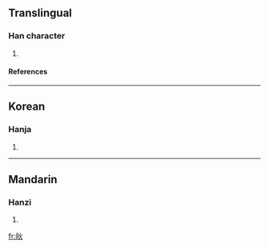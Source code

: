 ==Translingual==
===Han character===
{{Han char|rn=86|rad=火|as=04|sn=8|four=6908<sub>0</sub>|canj=日火 (AF), X日火 (XAF)}}
# {{defn|Han|sort=火04}}
====References====
{{Han ref|kx=0668.010|dkj=18897|hdz=32191.160|uh=709A|ud=28826|bh=CD59|bd=52569}}

----
==Korean==
===Hanja===
{{ko-hanja|hangeul=광|eumhun=|rv=gwang|mr=kwang|y=kwang}}
# {{defn|Korean}}

----
==Mandarin==
===Hanzi===
{{cmn-hanzi|pin=[[guāng]] ([[guang1]])|wg=kuang<sup>1</sup>}}
# {{defn|Mandarin}}

[[fr:炚]]